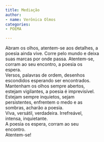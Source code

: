 ```yaml
---
title: Mediação
author:
- name: Verônica Olmos
categories:
- POEMA

---
```


| Abram os olhos, atentem-se aos detalhes, a
| poesia ainda vive. Corre pelo mundo e deixa
| suas marcas por onde passa. Atentem-se,
| corram ao seu encontro, a poesia os 
| espera.
| Versos, palavras de ordem, desenhos
| escondidos esperando ser encontrados.
| Mantenham os olhos sempre abertos,
| estejam vigilantes, a poesia é imprevisível.
| Estejam sempre inquietos, sejam
| persistentes, enfrentem o medo e as 
| sombras, acharão a poesia.
| Viva, versátil, verdadeira. Irrefreável,
| intensa, inquietante.
| A poesia os espera, corram ao seu 
| encontro.
| Atentem-se!


<a href="https://instagram.com/aacinoreva_"><i class="bi bi-instagram"></i></a>
